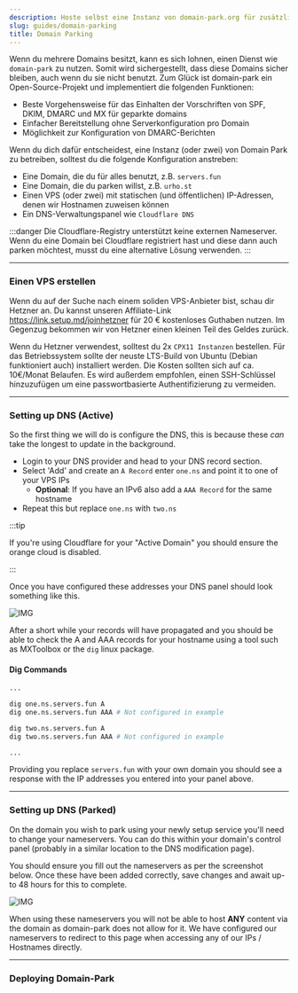 ```yaml
---
description: Hoste selbst eine Instanz von domain-park.org für zusätzliche Domains, welche du nicht nutzt.
slug: guides/domain-parking
title: Domain Parking
---
```


Wenn du mehrere Domains besitzt, kann es sich lohnen, einen Dienst wie `domain-park` zu nutzen. Somit wird sichergestellt, dass diese Domains sicher bleiben, auch wenn du sie nicht benutzt. Zum Glück ist domain-park ein Open-Source-Projekt und implementiert die folgenden Funktionen:

- Beste Vorgehensweise für das Einhalten der Vorschriften von SPF, DKIM, DMARC und MX für geparkte domains
- Einfacher Bereitstellung ohne Serverkonfiguration pro Domain
- Möglichkeit zur Konfiguration von DMARC-Berichten

Wenn du dich dafür entscheidest, eine Instanz (oder zwei) von Domain Park zu betreiben, solltest du die folgende Konfiguration anstreben:

- Eine Domain, die du für alles benutzt, z.B. `servers.fun`
- Eine Domain, die du parken willst, z.B. `urho.st`
- Einen VPS (oder zwei) mit statischen (und öffentlichen) IP-Adressen, denen wir Hostnamen zuweisen können
- Ein DNS-Verwaltungspanel wie `Cloudflare DNS`

:::danger
Die Cloudflare-Registry unterstützt keine externen Nameserver. Wenn du eine Domain bei Cloudflare registriert hast und diese dann auch parken möchtest, musst du eine alternative Lösung verwenden.
:::

---

### Einen VPS erstellen

Wenn du auf der Suche nach einem soliden VPS-Anbieter bist, schau dir Hetzner an. Du kannst unseren Affiliate-Link https://link.setup.md/joinhetzner für 20 € kostenloses Guthaben nutzen. Im Gegenzug bekommen wir von Hetzner einen kleinen Teil des Geldes zurück.

Wenn du Hetzner verwendest, solltest du 2x `CPX11 Instanzen` bestellen. Für das Betriebssystem sollte der neuste LTS-Build von Ubuntu (Debian funktioniert auch) installiert werden. Die Kosten sollten sich auf ca. 10€/Monat Belaufen. Es wird außerdem empfohlen, einen SSH-Schlüssel hinzuzufügen um eine passwortbasierte Authentifizierung zu vermeiden.

---

### Setting up DNS (Active)

So the first thing we will do is configure the DNS, this is because these _can_ take the longest to update in the background.

- Login to your DNS provider and head to your DNS record section.
- Select 'Add' and create an `A Record` enter `one.ns` and point it to one of your VPS IPs
  - **Optional**: If you have an IPv6 also add a `AAA Record` for the same hostname
- Repeat this but replace `one.ns` with `two.ns`

:::tip

If you're using Cloudflare for your "Active Domain" you should ensure the orange cloud is disabled.

:::

Once you have configured these addresses your DNS panel should look something like this.

![IMG](https://uk.thot.cc/api/shares/U3NTk4N/files/7bb07f91-af5d-4741-bd3f-7cb20421e586?download=false)

After a short while your records will have propagated and you should be able to check the A and AAA records for your hostname using a tool such as MXToolbox or the `dig` linux package.

#### Dig Commands

```bash
...

dig one.ns.servers.fun A
dig one.ns.servers.fun AAA # Not configured in example

dig two.ns.servers.fun A
dig two.ns.servers.fun AAA # Not configured in example

...
```

Providing you replace `servers.fun` with your own domain you should see a response with the IP addresses you entered into your panel above.

---

### Setting up DNS (Parked)

On the domain you wish to park using your newly setup service you'll need to change your nameservers. You can do this within your domain's control panel (probably in a similar location to the DNS modification page).

You should ensure you fill out the nameservers as per the screenshot below. Once these have been added correctly, save changes and await up-to 48 hours for this to complete.

![IMG](https://uk.thot.cc/api/shares/Y2NjM0O/files/471bcb1d-42bf-4e52-a9b2-be56323eb3c5?download=false)

When using these nameservers you will not be able to host **ANY** content via the domain as domain-park does not allow for it. We have configured our nameservers to redirect to this page when accessing any of our IPs / Hostnames directly.

---

### Deploying Domain-Park
